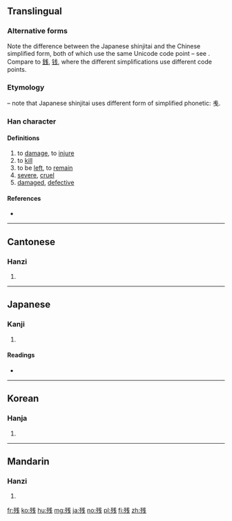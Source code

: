 {{also|殘|浅}}
==Translingual==
{{ja-forms|残|残|[[殘]]}}
===Alternative forms===
Note the difference between the Japanese shinjitai and the Chinese simplified form, both of which use the same Unicode code point – see {{w|Han unification}}. Compare to [[銭]], [[钱]], where the different simplifications use different code points.

===Etymology===
{{Han simp|殘|f=戔|t=戋}} – note that Japanese shinjitai uses different form of simplified phonetic: 㦮.

===Han character===
{{Han char|rn=78|rad=歹|as=06|sn=10|four=|canj=一弓戈十 (MNIJ)|ids=⿰[[歹]][[㦮]]}}

====Definitions====
# to [[damage]], to [[injure]]
# to [[kill]]
# to be [[left]], to [[remain]]
# [[severe]], [[cruel]]
# [[damaged]], [[defective]]

====References====
* {{Han ref|kx=0580.291|dkj=16459|hdz=21383.080|uh=6B8B|ud=27531}}

----

==Cantonese==

===Hanzi===
{{yue-hanzi|jyut=[[caan4]], [[caan1]]|y=chaan4, chaan1|tra=殘}}

# {{defn|lang=yue|sort=歹06}}

----

==Japanese==

===Kanji===
{{ja-kanji|grade=4|rs=歹06}}

# {{defn|lang=ja|sort=歹06}}

====Readings====
* {{ja-readings|goon=[[ざん]] (zan)|kanon=[[さん]] (san) {{non-joyo-reading}}|kun=[[のこる]] (nokoru), [[のこす]] (nokosu), [[そこなう]] (sokonau), [[ひどい]] (hidoi), [[むごい]] (mugoi)}}

----

==Korean==

===Hanja===
{{ko-hanja|hangeul=잔|eumhun=|rv=jan|mr=chan|y=can}}

# {{defn|lang=ko|sort=歹06}}

----

==Mandarin==

===Hanzi===
{{cmn-hanzi|tra=殘|pin=[[cán]] ([[can2]])|wg=ts'an<sup>2</sup>}}

# {{defn|lang=cmn|sort=歹06}}

[[fr:残]]
[[ko:残]]
[[hu:残]]
[[mg:残]]
[[ja:残]]
[[no:残]]
[[pl:残]]
[[fi:残]]
[[zh:残]]